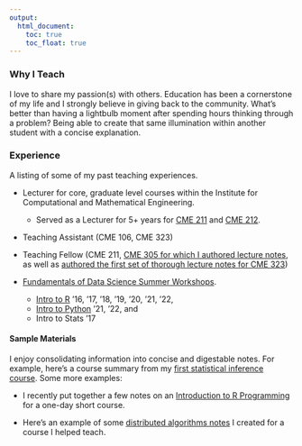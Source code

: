 ```yaml
---
output:
  html_document: 
    toc: true
    toc_float: true
---
```


### Why I Teach
I love to share my passion(s) with others. Education has been a cornerstone of my life and I strongly 
believe in giving back to the community. What's better than having a lightbulb moment after spending hours
thinking through a problem? Being able to create that same illumination within another student with 
a concise explanation.

### Experience
A listing of some of my past teaching experiences.

  - Lecturer for core, graduate level courses within the Institute for Computational and Mathematical Engineering.
    - Served as a Lecturer for 5+ years for [CME 211](https://github.com/CME211/notes#contents) and [CME 212](https://explorecourses.stanford.edu/search?q=cme+212&view=catalog&page=0&filter-coursestatus-Active=on&collapse=&academicYear=20212022).
  
  - Teaching Assistant (CME 106, CME 323)
  
  - Teaching Fellow (CME 211, [CME 305 for which I authored lecture notes](http://stanford.edu/~rezab/classes/cme305/W17/305.pdf), as well as [authored the first set of thorough lecture notes for CME 323](https://stanford.edu/~rezab/classes/cme323/S17/))
  
  - [Fundamentals of Data Science Summer Workshops](https://icme.stanford.edu/events/icme-summer-workshops).
    - [Intro to R](https://asantucci.github.io/ICME-R-Programming-Workshop) '16, '17, '18, '19, '20, '21, '22,
    - [Intro to Python](https://asantucci.github.io/Python-programming-workshop/) '21, '22, and
    - Intro to Stats '17

#### Sample Materials
I enjoy consolidating information into concise and digestable notes. For example, here's a course summary from my 
[first statistical inference course](files/stats_200_cs.pdf). Some more examples:

  - I recently put together a few notes on an [Introduction to R Programming](files/intro_r.pdf) for a one-day short course.

  - Here's an example of some [distributed algorithms notes](files/cme323_lec5.pdf) I created for a course I helped teach. 
